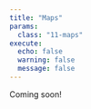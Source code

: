 ```yaml
---
title: "Maps"
params:
  class: "11-maps"
execute:
  echo: false
  warning: false
  message: false
---
```


Coming soon!
